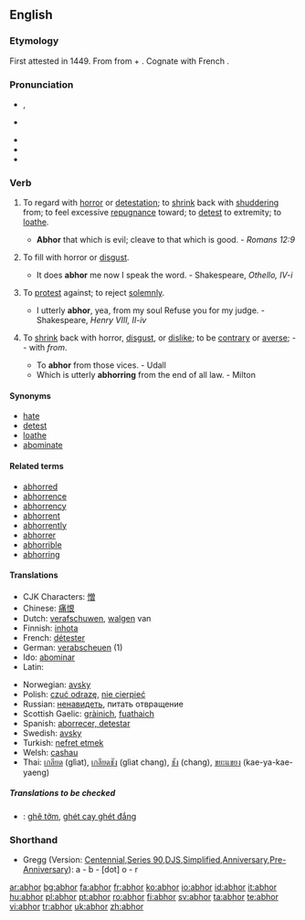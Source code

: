 {{was wotd|2008|March|4}}
==English==

===Etymology===
First attested in 1449.  From {{etyl|la|en}} {{term|abhorreo|abhorreō}} from {{term|ab-|lang=la}} + {{term|horreo|horreō|stand aghast|lang=la}}.  Cognate with French {{term|abhorrer|lang=fr}}.

===Pronunciation===
* {{a|RP}} {{IPA|/əbˈhɔː/}}, {{SAMPA|/@b"hO:/}}
* {{a|US}} {{IPA|/əbˈhɔːr/|/æbˈhɔːr/}}
* {{audio|en-uk-abhor.ogg|Audio (UK)}}
* {{audio|en-us-abhor.ogg|Audio (US)}}
* {{rhymes|ɔː(r)}}

===Verb===
{{en-verb|abhor|r|ing}}

# {{transitive}} To regard with [[horror]] or [[detestation]]; to [[shrink]] back with [[shudder]]ing from; to feel excessive [[repugnance]] toward; to [[detest]] to extremity; to [[loathe]].
#* '''Abhor''' that which is evil; cleave to that which is good. - ''Romans 12:9''
# {{context|transitive|obsolete}} To fill with horror or [[disgust]].
#* It does '''abhor''' me now I speak the word. - Shakespeare, ''Othello, IV-i''
# {{context|transitive|canon law|obsolete}} To [[protest]] against; to reject [[solemnly]].
#* I utterly '''abhor''', yea, from my soul Refuse you for my judge. - Shakespeare, ''Henry VIII, II-iv''
# {{context|intransitive|obsolete}} To [[shrink]] back with horror, [[disgust]], or [[dislike]]; to be [[contrary]] or [[averse]]; -- with ''from''.
#* To '''abhor''' from those vices. - Udall
#* Which is utterly '''abhorring''' from the end of all law. - Milton

====Synonyms====
* [[hate]]
* [[detest]]
* [[loathe]]
* [[abominate]]

====Related terms====
*[[abhorred]]
*[[abhorrence]]
*[[abhorrency]]
*[[abhorrent]]
*[[abhorrently]]
*[[abhorrer]]
*[[abhorrible]]
*[[abhorring]]

====Translations====
{{trans-top|to regard with horror or detestation}}
*CJK Characters: [[憎]]
*Chinese: [[痛恨]]
*Dutch: [[verafschuwen]], [[walgen]] van
*Finnish: [[inhota]]
*French: [[détester]]
*German: [[verabscheuen]] (1)
*Ido: [[abominar]]
*Latin: {{t|la|abhorreo|alt=abhorreō}}
{{trans-mid}}
*Norwegian: [[avsky]]
*Polish: [[czuć odrazę]], [[nie cierpieć]]
*Russian: [[ненавидеть]], питать отвращение
*Scottish Gaelic: [[gràinich]], [[fuathaich]]
*Spanish: [[aborrecer, detestar]]
*Swedish: [[avsky]]
*Turkish: [[nefret etmek]]
*Welsh: [[сashau]]
*Thai: [[เกลียด]] (glìat), [[เกลียดชัง]] (glìat chang), [[ชัง]] (chang), [[ขยะแขยง]] (kae-ya-kae-yaeng)
{{trans-bottom}}

=====Translations to be checked=====
{{checktrans}}
*{{ttbc|Vietnamese}}: [[ghê tởm]], [[ghét cay ghét đắng]]

===Shorthand===

* Gregg (Version: [http://en.wikipedia.org/wiki/Gregg_Shorthand#Centennial_Gregg_Shorthand Centennial],[http://en.wikipedia.org/wiki/Gregg_Shorthand#Series_90_Gregg_Shorthand  Series 90],[http://en.wikipedia.org/wiki/Gregg_Shorthand#Diamond_Jubilee_Gregg_Shorthand  DJS],[http://en.wikipedia.org/wiki/Gregg_Shorthand#Simplified_Gregg_Shorthand Simplified],[http://en.wikipedia.org/wiki/Gregg_Shorthand#Anniversary_Gregg_Shorthand Anniversary],[http://en.wikipedia.org/wiki/Gregg_Shorthand#Pre_Anniversary_Gregg_Shorthand Pre-Anniversary]): a - b - [dot] o - r

[[ar:abhor]]
[[bg:abhor]]
[[fa:abhor]]
[[fr:abhor]]
[[ko:abhor]]
[[io:abhor]]
[[id:abhor]]
[[it:abhor]]
[[hu:abhor]]
[[pl:abhor]]
[[pt:abhor]]
[[ro:abhor]]
[[fi:abhor]]
[[sv:abhor]]
[[ta:abhor]]
[[te:abhor]]
[[vi:abhor]]
[[tr:abhor]]
[[uk:abhor]]
[[zh:abhor]]